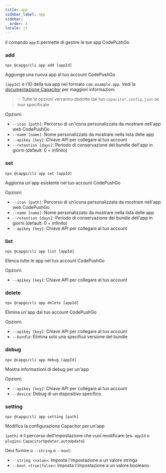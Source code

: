 ```yaml
---
title: app
sidebar_label: app
sidebar:
  order: 4
locale: it
---
```


Il comando `app` ti permette di gestire le tue app CodePushGo

### add

`npx @capgo/cli app add [appId]`

Aggiunge una nuova app al tuo account CodePushGo

`[appId]` è l'ID della tua app nel formato `com.example.app`. Vedi la [documentazione Capacitor](https://capacitorjs.com/docs/cli/commands/init/) per maggiori informazioni

> 💡 Tutte le opzioni verranno dedotte dal tuo `capacitor.config.json` se non specificate

Opzioni:

- `--icon [path]`: Percorso di un'icona personalizzata da mostrare nell'app web CodePushGo
- `--name [name]`: Nome personalizzato da mostrare nella lista delle app
- `--apikey [key]`: Chiave API per collegare al tuo account
- `--retention [days]`: Periodo di conservazione dei bundle dell'app in giorni (default: 0 = infinito)

### set

`npx @capgo/cli app set [appId]`

Aggiorna un'app esistente nel tuo account CodePushGo

Opzioni:

- `--icon [path]`: Percorso di un'icona personalizzata da mostrare nell'app web CodePushGo
- `--name [name]`: Nome personalizzato da mostrare nella lista delle app
- `--retention [days]`: Periodo di conservazione dei bundle dell'app in giorni (default: 0 = infinito)
- `--apikey [key]`: Chiave API per collegare al tuo account

### list

`npx @capgo/cli app list [appId]`

Elenca tutte le app nel tuo account CodePushGo

Opzioni:

- `--apikey [key]`: Chiave API per collegare al tuo account

### delete

`npx @capgo/cli app delete [appId]`

Elimina un'app dal tuo account CodePushGo

Opzioni:

- `--apikey [key]`: Chiave API per collegare al tuo account
- `--bundle`: Elimina solo una specifica versione del bundle

### debug

`npx @capgo/cli app debug [appId]`

Mostra informazioni di debug per un'app

Opzioni:

- `--apikey [key]`: Chiave API per collegare al tuo account
- `--device`: Debug di un dispositivo specifico

### setting

`npx @capgo/cli app setting [path]`

Modifica la configurazione Capacitor per un'app

`[path]` è il percorso dell'impostazione che vuoi modificare (es. `appId` o `plugins.CapacitorUpdater.autoUpdate`)

Devi fornire o `--string` o `--bool`:

- `--string <value>`: Imposta l'impostazione a un valore stringa
- `--bool <true|false>`: Imposta l'impostazione a un valore booleano